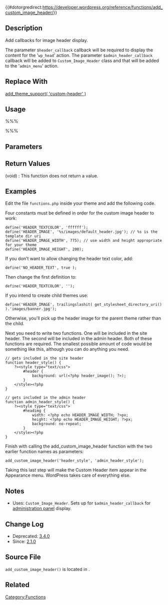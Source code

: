 {{#dotorgredirect:https://developer.wordpress.org/reference/functions/add_custom_image_header/}}

{{Deprecated|new_function()=add_theme_support}}
== Description ==

Add callbacks for image header display.

The parameter <tt>$header_callback</tt> callback will be required to display the content for the '<tt>wp_head</tt>' action. The parameter <tt>$admin_header_callback</tt> callback will be added to <tt>Custom_Image_Header</tt> class and that will be added to the '<tt>admin_menu</tt>' action.

== Replace With ==

[[Function Reference/add theme support|add_theme_support( 'custom-header' )]]

== Usage ==

%%%<?php add_custom_image_header( $header_callback, $admin_header_callback, $admin_image_div_callback ) ?>%%%

== Parameters ==

{{Parameter|$header_callback|callback|Call on '<tt>wp_head</tt>' action.}}
{{Parameter|$admin_header_callback|callback|Call on custom header administration screen.}}
{{Parameter|$admin_image_div_callback|callback|Output a custom header image div on the custom header administration screen. Optional.}}

== Return Values ==

; (void) : This function does not return a value.

== Examples ==

Edit the file <tt>functions.php</tt> inside your theme and add the following code.

Four constants must be defined in order for the custom image header to work:
<pre>define('HEADER_TEXTCOLOR', 'ffffff');
define('HEADER_IMAGE', '%s/images/default_header.jpg'); // %s is the template dir uri
define('HEADER_IMAGE_WIDTH', 775); // use width and height appropriate for your theme
define('HEADER_IMAGE_HEIGHT', 200);</pre>

If you don't want to allow changing the header text color, add:
<pre>define('NO_HEADER_TEXT', true );</pre>

Then change the first definition to:
<pre>define('HEADER_TEXTCOLOR', '');</pre>

If you intend to create child themes use:

<pre>define('HEADER_IMAGE', trailingslashit( get_stylesheet_directory_uri() ).'images/banner.jpg');</pre>

Otherwise, you'll pick up the header image for the parent theme rather than the child.

Next you need to write two functions. One will be included in the site header. The second will be included in the admin header. Both of these functions are required. The smallest possible amount of code would be something like this, although you can do anything you need.

<pre>// gets included in the site header
function header_style() {
    ?><style type="text/css">
        #header {
            background: url(<?php header_image(); ?>);
        }
    </style><?php
}</pre>

<pre>// gets included in the admin header
function admin_header_style() {
    ?><style type="text/css">
        #headimg {
            width: <?php echo HEADER_IMAGE_WIDTH; ?>px;
            height: <?php echo HEADER_IMAGE_HEIGHT; ?>px;
            background: no-repeat;
        }
    </style><?php
}</pre>

Finish with calling the add_custom_image_header function with the two earlier function names as parameters:

<pre>add_custom_image_header('header_style', 'admin_header_style');</pre>

Taking this last step will make the Custom Header item appear in the Appearance menu. WordPress takes care of everything else.

== Notes ==

* Uses: <tt>Custom_Image_Header</tt>. Sets up for <tt>$admin_header_callback</tt> for [[Administration_Panels|administration panel]] display.

== Change Log ==

* Deprecated: [[Version 3.4|3.4.0]]
* Since: [[Version 2.1|2.1.0]]

== Source File ==

<tt>add_custom_image_header()</tt> is located in {{Trac|wp-includes/theme.php}}.

== Related ==

{{Custom Headers}}

{{Tag Footer}}

[[Category:Functions]]